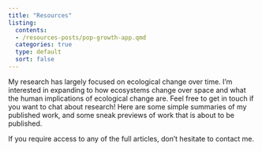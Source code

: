 ```yaml
---
title: "Resources"
listing: 
  contents: 
  - /resources-posts/pop-growth-app.qmd
  categories: true
  type: default
  sort: false
---
```


My research has largely focused on ecological change over time. I'm interested in expanding to how ecosystems change over space and what the human implications of ecological change are. Feel free to get in touch if you want to chat about research! Here are some simple summaries of my published work, and some sneak previews of work that is about to be published.

If you require access to any of the full articles, don't hesitate to contact me.
